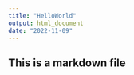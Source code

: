 ---
title: "HelloWorld"
output: html_document
date: "2022-11-09"
---
## This is a markdown file